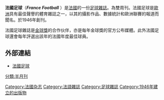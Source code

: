 {{Infobox Magazine
| title          = 法国足球<br>France  Football
| image_file     = 
| image_size     = 
| image_caption  = 
| editor         =  
| frequency      = 每周一和周五发行
| category       = [[足球杂志|足球杂志]]
| company        = 
| firstdate      = 1946年
| country        = {{flagicon|FRA}} [[法国|法国]]
| based          = 
| language       = {{flagicon|FRA}} [[法语|法语]]
| website        = [http://www.francefootball.fr/ www.francefootball.fr]
|  issn          = 0015-9557
}}

'''法國足球'''（'''''France Football''''' ）是[[法國|法國]]的一份[[足球|足球]][[雜誌|雜誌]]。為雙周刊。法國足球是[[歐洲|歐洲]]具有最佳聲譽的體育雜誌之一，以其的攝影作品、數據統計和歐洲聯賽的報道而聞名。於1946年創刊。

法國足球雜誌是[[金球獎_(足球)|金球獎]]的合作伙伴，亦是每年金球獎的官方公布媒體。此外法國足球還會每年評選出該年的法國年度最佳球員。

==外部連結==
* [http://www.francefootball.fr 法國足球] {{Wayback|url=http://www.francefootball.fr/ |date=20160209202846 }}

[[Category:法國杂志|Category:法國杂志]]
[[Category:法語雜誌|Category:法語雜誌]]
[[分類:半月刊|分類:半月刊]]
[[Category:足球雜誌|Category:足球雜誌]]
[[Category:1946年建立的出版物|Category:1946年建立的出版物]]